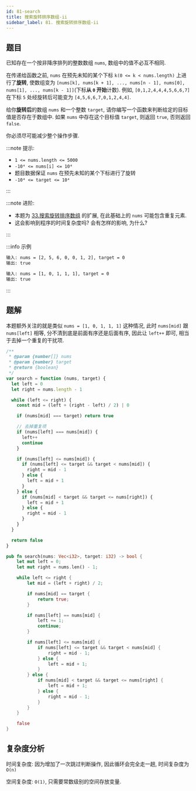 ```yaml
---
id: 81-search
title: 搜索旋转排序数组-ii
sidebar_label: 81. 搜索旋转排序数组-ii
---
```


## 题目

已知存在一个按非降序排列的整数数组 `nums`, 数组中的值不必互不相同.

在传递给函数之前, `nums` 在预先未知的某个下标 `k(0 <= k < nums.length)` 上进行了**旋转**, 使数组变为 `[nums[k], nums[k + 1], ..., nums[n - 1], nums[0], nums[1], ..., nums[k - 1]]`(下标**从 `0` 开始**计数). 例如, `[0,1,2,4,4,4,5,6,6,7]` 在下标 `5` 处经旋转后可能变为 `[4,5,6,6,7,0,1,2,4,4]`.

给你**旋转后**的数组 `nums` 和一个整数 `target`, 请你编写一个函数来判断给定的目标值是否存在于数组中. 如果 `nums` 中存在这个目标值 `target`, 则返回 `true`, 否则返回 `false`.

你必须尽可能减少整个操作步骤.

:::note 提示:

- `1 <= nums.length <= 5000`
- `-10⁴ <= nums[i] <= 10⁴`
- 题目数据保证 `nums` 在预先未知的某个下标进行了旋转
- `-10⁴ <= target <= 10⁴`

:::

:::note 进阶:

- 本题为 [33.搜索旋转排序数组](/leetcode/medium/33-search) 的扩展, 在此基础上的 `nums` 可能包含重复元素.
- 这会影响到程序的时间复杂度吗? 会有怎样的影响, 为什么?

:::

:::info 示例

```bash
输入: nums = [2, 5, 6, 0, 0, 1, 2], target = 0
输出: true
```

```bash
输入: nums = [1, 0, 1, 1, 1], target = 0
输出: true
```

:::

## 题解

本题额外关注的就是类似 `nums = [1, 0, 1, 1, 1]` 这种情况, 此时 `nums[mid]` 跟 `nums[left]` 相等, 分不清到底是前面有序还是后面有序, 因此让 `left++` 即可, 相当于去掉一个重复的干扰项.


<Tabs>
  <TabItem value="JavaScript" label="JavaScript" default>

```ts {15,16,17,18,19}
/**
 * @param {number[]} nums
 * @param {number} target
 * @return {boolean}
 */
var search = function (nums, target) {
  let left = 0
  let right = nums.length - 1

  while (left <= right) {
    const mid = (left + (right - left) / 2) | 0

    if (nums[mid] === target) return true

    // 去掉重复项
    if (nums[left] === nums[mid]) {
      left++
      continue
    }

    if (nums[left] <= nums[mid]) {
      if (nums[left] <= target && target < nums[mid]) {
        right = mid - 1
      } else {
        left = mid + 1
      }
    } else {
      if (nums[mid] < target && target <= nums[right]) {
        left = mid + 1
      } else {
        right = mid - 1
      }
    }
  }

  return false
}
```

</TabItem>
<TabItem value="Rust" label="Rust">

```rust
pub fn search(nums: Vec<i32>, target: i32) -> bool {
    let mut left = 0;
    let mut right = nums.len() - 1;

    while left <= right {
        let mid = (left + right) / 2;

        if nums[mid] == target {
            return true;
        }

        if nums[left] == nums[mid] {
            left += 1;
            continue;
        }

        if nums[left] <= nums[mid] {
            if nums[left] <= target && target < nums[mid] {
                right = mid - 1;
            } else {
                left = mid + 1;
            }
        } else {
            if nums[mid] < target && target <= nums[right] {
                left = mid + 1;
            } else {
                right = mid - 1;
            }
        }
    }

    false
}
```

</TabItem>
</Tabs>

## 复杂度分析

时间复杂度: 因为增加了一次跳过判断操作, 因此循环会完全走一趟, 时间复杂度为 `O(n)`

空间复杂度: `O(1)`, 只需要常数级别的空间存放变量.
